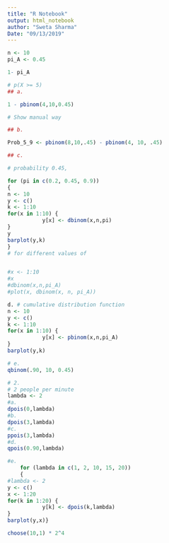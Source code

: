 ```yaml
---
title: "R Notebook"
output: html_notebook
author: "Sweta Sharma"
Date: "09/13/2019"
---
```

```r
n <- 10
pi_A <- 0.45

1- pi_A

# p(X >= 5)
## a.  

1 - pbinom(4,10,0.45)

# Show manual way

## b.

Prob_5_9 <- pbinom(8,10,.45) - pbinom(4, 10, .45)

## c.

# probability 0.45,

for (pi in c(0.2, 0.45, 0.9))
{
n <- 10
y <- c()
k <- 1:10
for(x in 1:10) {
           y[x] <- dbinom(x,n,pi)
}
y
barplot(y,k)
}
# for different values of 


#x <- 1:10
#x
#dbinom(x,n,pi_A)
#plot(x, dbinom(x, n, pi_A))


```
```r
d. # cumulative distribution function
n <- 10
y <- c()
k <- 1:10
for(x in 1:10) {
           y[x] <- pbinom(x,n,pi_A)
}
barplot(y,k)
```

```r
# e.
qbinom(.90, 10, 0.45)
```

```r
# 2.
# 2 people per minute
lambda <- 2
#a.
dpois(0,lambda)
#b.
dpois(3,lambda)
#c.
ppois(3,lambda)
#d.
qpois(0.90,lambda)


```

```r
#e.
    for (lambda in c(1, 2, 10, 15, 20))
    {
#lambda <- 2
y <- c()
x <- 1:20
for(k in 1:20) {
           y[k] <- dpois(k,lambda)
}
barplot(y,x)}

```

```r
choose(10,1) * 2^4
```

